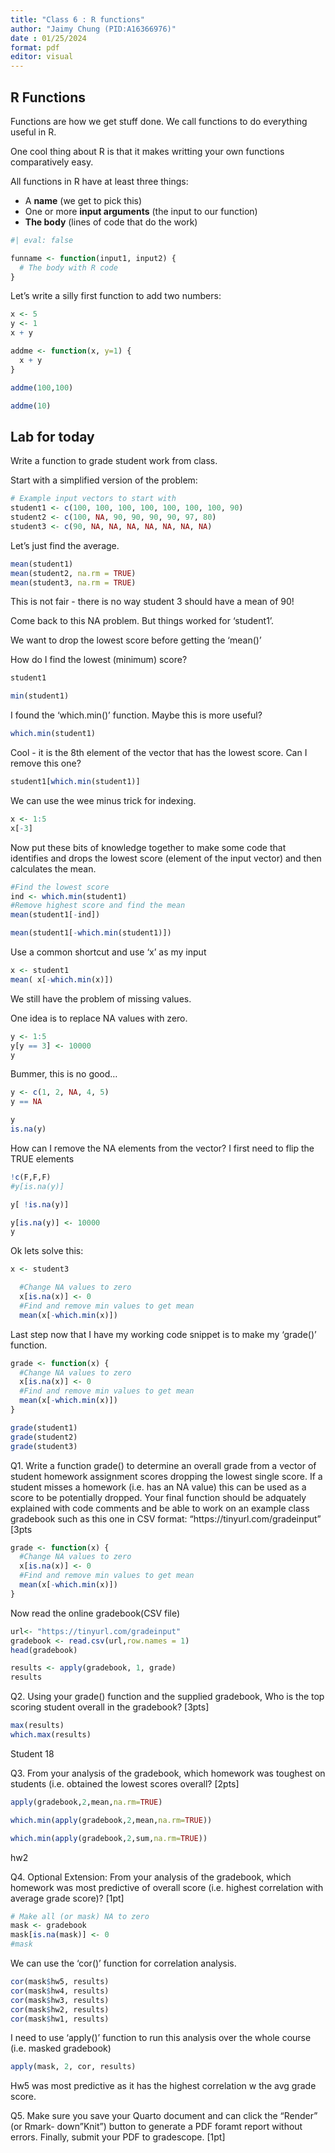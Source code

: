 ```yaml
---
title: "Class 6 : R functions"
author: "Jaimy Chung (PID:A16366976)"
date : 01/25/2024
format: pdf
editor: visual
---
```


## R Functions

Functions are how we get stuff done. We call functions to do everything useful in R.

One cool thing about R is that it makes writting your own functions comparatively easy.

All functions in R have at least three things:

- A **name** (we get to pick this)
- One or more **input arguments** (the input to our function)
- **The body** (lines of code that do the work)

```r
#| eval: false

funname <- function(input1, input2) {
  # The body with R code
}
```

Let's write a silly first function to add two numbers:

```r
x <- 5
y <- 1
x + y
```

```r
addme <- function(x, y=1) {
  x + y
}
```

```r
addme(100,100)
```

```r
addme(10)
```

## Lab for today

Write a function to grade student work from class.

Start with a simplified version of the problem:

```r
# Example input vectors to start with
student1 <- c(100, 100, 100, 100, 100, 100, 100, 90)
student2 <- c(100, NA, 90, 90, 90, 90, 97, 80)
student3 <- c(90, NA, NA, NA, NA, NA, NA, NA)
```

Let's just find the average.
```r
mean(student1)
mean(student2, na.rm = TRUE)
mean(student3, na.rm = TRUE)
```

This is not fair - there is no way student 3 should have a mean of 90!

Come back to this NA problem. But things worked for 'student1'.

We want to drop the lowest score before getting the 'mean()'

How do I find the lowest (minimum) score?

```r
student1
```
```r
min(student1)
```

I found the 'which.min()' function. Maybe this is more useful?

```r
which.min(student1)
```

Cool - it is the 8th element of the vector that has the lowest score. Can I remove this one?

```r
student1[which.min(student1)]
```

We can use the wee minus trick for indexing.
```r
x <- 1:5
x[-3]
```

Now put these bits of knowledge together to make some code that identifies and drops the lowest score (element of the input vector) and then calculates the mean.

```r
#Find the lowest score
ind <- which.min(student1)
#Remove highest score and find the mean
mean(student1[-ind])
```

```r
mean(student1[-which.min(student1)])
```

Use a common shortcut and use 'x' as my input
```r
x <- student1
mean( x[-which.min(x)])
```

We still have the problem of missing values.

One idea is to replace NA values with zero.

```r
y <- 1:5
y[y == 3] <- 10000
y
```
Bummer, this is no good...
```r
y <- c(1, 2, NA, 4, 5)
y == NA
```

```r
y
is.na(y)
```
How can I remove the NA elements from the vector?
I first need to flip the TRUE elements
```r
!c(F,F,F)
#y[is.na(y)]
```
```r
y[ !is.na(y)]
```
```r
y[is.na(y)] <- 10000
y
```

Ok lets solve this:

```r
x <- student3

  #Change NA values to zero
  x[is.na(x)] <- 0
  #Find and remove min values to get mean
  mean(x[-which.min(x)])
```

Last step now that I have my working code snippet is to make my 'grade()' function.

```r
grade <- function(x) {
  #Change NA values to zero
  x[is.na(x)] <- 0
  #Find and remove min values to get mean
  mean(x[-which.min(x)])
}
```

```r
grade(student1)
grade(student2)
grade(student3)
```

Q1. Write a function grade() to determine an overall grade from a vector of student homework assignment scores dropping the lowest single score. If a student misses a homework (i.e. has an NA value) this can be used as a score to be potentially dropped. Your final function should be adquately explained with code comments and be able to work on an example class gradebook such as this one in CSV format: “https://tinyurl.com/gradeinput” [3pts

```r
grade <- function(x) {
  #Change NA values to zero
  x[is.na(x)] <- 0
  #Find and remove min values to get mean
  mean(x[-which.min(x)])
}
```

Now read the online gradebook(CSV file)

```r
url<- "https://tinyurl.com/gradeinput"
gradebook <- read.csv(url,row.names = 1)
head(gradebook)
```

```r
results <- apply(gradebook, 1, grade)
results
```


Q2. Using your grade() function and the supplied gradebook, Who is the top scoring student overall in the gradebook? [3pts]

```r
max(results)
which.max(results)
```
Student 18

Q3. From your analysis of the gradebook, which homework was toughest on students (i.e. obtained the lowest scores overall? [2pts]
```r
apply(gradebook,2,mean,na.rm=TRUE)
```
```r
which.min(apply(gradebook,2,mean,na.rm=TRUE))
```
```r
which.min(apply(gradebook,2,sum,na.rm=TRUE))
```
hw2

Q4. Optional Extension: From your analysis of the gradebook, which homework was most predictive of overall score (i.e. highest correlation with average grade score)? [1pt]

```r
# Make all (or mask) NA to zero 
mask <- gradebook 
mask[is.na(mask)] <- 0
#mask
```

We can use the 'cor()' function for correlation analysis.
```r
cor(mask$hw5, results)
cor(mask$hw4, results)
cor(mask$hw3, results)
cor(mask$hw2, results)
cor(mask$hw1, results)
```
I need to use 'apply()' function to run this analysis over the whole course (i.e. masked gradebook)

```r
apply(mask, 2, cor, results)
```
Hw5 was most predictive as it has the highest correlation w the avg grade score.

Q5. Make sure you save your Quarto document and can click the “Render” (or Rmark- down”Knit”) button to generate a PDF foramt report without errors. Finally, submit your PDF to gradescope. [1pt]

